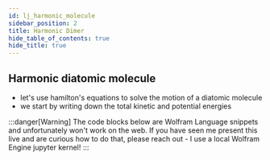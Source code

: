 ```yaml
---
id: lj_harmonic_molecule
sidebar_position: 2
title: Harmonic Dimer
hide_table_of_contents: true
hide_title: true
---
```



## Harmonic diatomic molecule
- let's use hamilton's equations to solve the motion of a diatomic molecule
- we start by writing down the total kinetic and potential energies

:::danger[Warning]
The code blocks below are Wolfram Language snippets and unfortunately won't work on the web.
If you have seen me present this live and are curious how to do that, please reach out - I use a local Wolfram Engine jupyter kernel!
:::

<JupyterNotebookContent
  nbformat= {nbformat}
  serverHttpUrl='https://oss.datalayer.tech/api/jupyter'
  serverWsUrl='wss://oss.datalayer.tech/api/jupyter'
  token='60c1661cc408f978c309d04157af55c9588ff9557c9380e4fb50785750703da6'
/>

